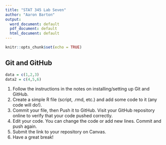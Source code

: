 ---
title: "STAT 345 Lab Seven"
author: "Aaron Barton"
output:
  word_document: default
  pdf_document: default
  html_document: default
---


```{r setup, include=FALSE}
knitr::opts_chunk$set(echo = TRUE)
```

## Git and GitHub
```{r}
data = c(1,2,3)
data2 = c(4,5,6)
```

1. Follow the instructions in the notes on installing/setting up Git and GitHub.
2. Create a simple R file (script, .rmd, etc.) and add some code to it (any code will do!).
3. Commit your file, then Push it to GitHub. Visit your GitHub repository online to verify that your code pushed correctly.
4. Edit your code. You can change the code or add new lines. Commit and push again.
5. Submit the link to your repository on Canvas.
6. Have a great break!

